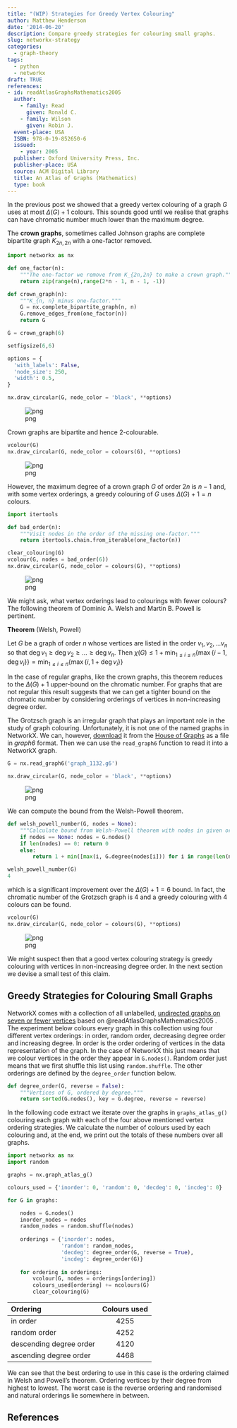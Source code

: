 ```yaml
---
title: "(WIP) Strategies for Greedy Vertex Colouring"
author: Matthew Henderson
date: '2014-06-20'
description: Compare greedy strategies for colouring small graphs.
slug: networkx-strategy
categories:
  - graph-theory
tags:
  - python
  - networkx
draft: TRUE
references:
- id: readAtlasGraphsMathematics2005
  author:
    - family: Read
      given: Ronald C.
    - family: Wilson
      given: Robin J.
  event-place: USA
  ISBN: 978-0-19-852650-6
  issued:
    - year: 2005
  publisher: Oxford University Press, Inc.
  publisher-place: USA
  source: ACM Digital Library
  title: An Atlas of Graphs (Mathematics)
  type: book
---
```


In the previous post we showed that a greedy vertex colouring of a graph $G$
uses at most $\Delta(G) + 1$ colours. This sounds good until we realise that
graphs can have chromatic number much lower than the maximum degree.

The **crown graphs**, sometimes called Johnson graphs are complete bipartite
graph $K_{2n, 2n}$ with a one-factor removed.

```python
import networkx as nx

def one_factor(n):
    """The one-factor we remove from K_{2n,2n} to make a crown graph."""
    return zip(range(n),range(2*n - 1, n - 1, -1))

def crown_graph(n):
    """K_{n, n} minus one-factor."""
    G = nx.complete_bipartite_graph(n, n)
    G.remove_edges_from(one_factor(n))
    return G
```

```python
G = crown_graph(6)

setfigsize(6,6)

options = {
  'with_labels': False,
  'node_size': 250,
  'width': 0.5,
}

nx.draw_circular(G, node_color = 'black', **options)
```

![png](figure/colouring-simulation-notebook_10_0.png)

Crown graphs are bipartite and hence 2-colourable.

```python
vcolour(G)
nx.draw_circular(G, node_color = colours(G), **options)
```

![png](figure/colouring-simulation-notebook_12_0.png)

However, the maximum degree of a crown graph $G$ of order $2n$ is $n - 1$ and,
with some vertex orderings, a greedy colouring of $G$ uses $\Delta(G) + 1 = n$
colours.

```python
import itertools

def bad_order(n):
    """Visit nodes in the order of the missing one-factor."""
    return itertools.chain.from_iterable(one_factor(n))

clear_colouring(G)
vcolour(G, nodes = bad_order(6))
nx.draw_circular(G, node_color = colours(G), **options)
```

![png](figure/colouring-simulation-notebook_14_0.png)

We might ask, what vertex orderings lead to colourings with fewer colours? The
following theorem of Dominic A. Welsh and Martin B. Powell is pertinent.

**Theorem** (Welsh, Powell)

Let $G$ be a graph of order $n$ whose vertices are listed in the order
$v_{1}, v_{2}, ... v_{n}$ so that 
$\operatorname{deg} v_{1} \geq \operatorname{deg} v_{2}\geq \dots \geq\operatorname{deg} v_{n}$.
Then
$\chi(G) \leq 1 + \min_{1 \leq i \leq n}\{\max{\{i - 1, \operatorname{deg} v_{i}\}\}} = \min_{1\leq i\leq n}\{\max{\{i, 1 + \operatorname{deg} v_{i}}\}\}$

In the case of regular graphs, like the crown graphs, this theorem reduces to
the $\Delta(G) + 1$ upper-bound on the chromatic number. For graphs that are not
regular this result suggests that we can get a tighter bound on the chromatic
number by considering orderings of vertices in non-increasing degree order.

The Grotzsch graph is an irregular graph that plays an important role in the
study of graph colouring. Unfortunately, it is not one of the named graphs in
NetworkX. We can, however,
[download](https://hog.grinvin.org/ViewGraphInfo.action?id=1132)
it from the
[House of Graphs](https://hog.grinvin.org)
as a file in *graph6* format. Then we can use the
`read_graph6` function to read it into a NetworkX graph.

```python
G = nx.read_graph6('graph_1132.g6')

nx.draw_circular(G, node_color = 'black', **options)
```

![png](figure/colouring-simulation-notebook_18_0.png)

We can compute the bound from the Welsh-Powell theorem.

```python
def welsh_powell_number(G, nodes = None):
    """Calculate bound from Welsh-Powell theorem with nodes in given order."""
    if nodes == None: nodes = G.nodes()
    if len(nodes) == 0: return 0
    else:
        return 1 + min([max(i, G.degree(nodes[i])) for i in range(len(nodes))])

welsh_powell_number(G)
4
```

which is a significant improvement over the $\Delta(G) + 1 = 6$ bound. In fact,
the chromatic number of the Grotzsch graph is 4 and a greedy colouring with 4
colours can be found.

```python
vcolour(G)
nx.draw_circular(G, node_color = colours(G), **options)
```

![png](figure/colouring-simulation-notebook_23_0.png)

We might suspect then that a good vertex colouring strategy is greedy colouring
with vertices in non-increasing degree order. In the next section we devise a
small test of this claim.

Greedy Strategies for Colouring Small Graphs
--------------------------------------------

NetworkX comes with a collection of all unlabelled, 
[undirected graphs on seven or fewer vertices][networkxgraphatlas]
based on
@readAtlasGraphsMathematics2005
.
The experiment below colours every graph in
this collection using four different vertex orderings: in order, random order,
decreasing degree order and increasing degree. In order is the order ordering
of vertices in the data representation of the graph. In the case of NetworkX
this just means that we colour vertices in the order they appear in
`G.nodes()`. Random order just means that we first shuffle this list using
`random.shuffle`. The other orderings are defined by the `degree_order`
function below.

```python
def degree_order(G, reverse = False):
    """Vertices of G, ordered by degree."""
    return sorted(G.nodes(), key = G.degree, reverse = reverse)
```

In the following code extract we iterate over the graphs in `graphs_atlas_g()`
colouring each graph with each of the four above mentioned vertex ordering
strategies. We calculate the number of colours used by each colouring and, at
the end, we print out the totals of these numbers over all graphs.

```python
import networkx as nx
import random

graphs = nx.graph_atlas_g()

colours_used = {'inorder': 0, 'random': 0, 'decdeg': 0, 'incdeg': 0}

for G in graphs:

    nodes = G.nodes()
    inorder_nodes = nodes
    random_nodes = random.shuffle(nodes)
    
    orderings = {'inorder': nodes,
                 'random': random_nodes,
                 'decdeg': degree_order(G, reverse = True),
                 'incdeg': degree_order(G)}
    
    for ordering in orderings:
        vcolour(G, nodes = orderings[ordering])
        colours_used[ordering] += ncolours(G)
        clear_colouring(G)
```

| Ordering                | Colours used |
|:------------------------|:------------:|
| in order                |     4255     |
| random order            |     4252     |
| descending degree order |     4120     |
| ascending degree order  |     4468     |

We can see that the best ordering to use in this case is the ordering claimed in
Welsh and Powell's theorem. Ordering vertices by their degree from highest to
lowest. The worst case is the reverse ordering and randomised and natural
orderings lie somewhere in between.

References
----------

[gist]: https://gist.github.com/MHenderson/658e3bb656357cd948d5
[nbviewer]: http://nbviewer.ipython.org/gist/MHenderson/658e3bb656357cd948d5
[mckaysmallgraphs]: http://cs.anu.edu.au/~bdm/data/graphs.html
[networkxgraphatlas]: http://networkx.lanl.gov/reference/generated/networkx.generators.atlas.graph_atlas_g.html
[grotzschhog]: https://hog.grinvin.org/ViewGraphInfo.action?id=1132
[grotzschgraph]: http://en.wikipedia.org/wiki/Gr%C3%B6tzsch_graph
